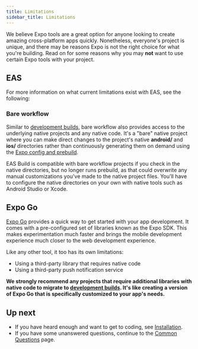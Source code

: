 ```yaml
---
title: Limitations
sidebar_title: Limitations
---
```



We believe Expo tools are a great option for anyone looking to create amazing cross-platform apps quickly. Nonetheless, everyone's project is unique, and there may be reasons Expo is not the right choice for what you're building. Read on for some reasons why you may **not** want to use certain Expo tools with your project.

## EAS

For more information on what current limitations exist with EAS, see the following:

<BoxLink
  title="EAS Build"
  description="EAS Build is designed to work for any React Native project, whether or not you also use Expo Prebuild or manage your own native files. In some situations, you may need to change your project configuration, or it may be incompatible with your app. Learn more."
  href="/build-reference/limitations"
  Icon={BuildIcon}
/>

<BoxLink
  title="EAS Update"
  description="EAS Update is a hosted service that serves updates for projects using the expo-updates library. You can use it to fix small bugs and push quick fixes a snap in between app store submissions. In some situations, not be the right fit for a project. Learn more."
  href="/eas-update/known-issues"
  Icon={UpdateIcon}
/>

<BoxLink
  title="EAS Metadata"
  description="EAS Metadata helps creating or maintaining an app in the stores as easy as possible by using one configuration file. In some situations, not be the right fit for a project. Learn more."
  href="/eas/metadata/faq/#anti-pitch"
  Icon={EasMetadataIcon}
/>

<BoxLink
  title="Notifications"
  description="Push Notifications are an important feature, no matter what kind of app you're building. In some situations, you might want to know about common issues when setting up push notifications with Expo. Learn more."
  href="/push-notifications/faq"
  Icon={BellIcon}
/>

### Bare workflow

Similar to [development builds](/development/introduction), bare workflow also provides access to the underlying native projects and any native code. It's a "bare" native project where you can make direct changes to the project's native **android/** and **ios/** directories rather than continuously generating them on demand using the [Expo config and prebuild](/workflow/prebuild).

EAS Build is compatible with bare workflow projects if you check in the native directories, but no longer runs prebuild, as that could overwrite any manual customizations you've made to the native project files. You'll have to configure the native directories on your own with native tools such as Android Studio or Xcode.

## Expo Go

[Expo Go](/workflow/expo-go) provides a quick way to get started with your app development. It comes with a pre-configured set of libraries known as the Expo SDK. This makes experimentation much faster and brings the mobile development experience much closer to the web development experience.

Like any other tool, it too has its own limitations:

- Using a third-party library that requires native code
- Using a third-party push notification service

**We strongly recommend any projects that require additional libraries with native code to migrate to [development builds](/development/introduction). It's like creating a version of Expo Go that is specifically customized to your app's needs.**

## Up next

- If you have heard enough and want to get to coding, see [Installation](/get-started/installation).
- If you have some unanswered questions, continue to the [Common Questions](/introduction/faq) page.
